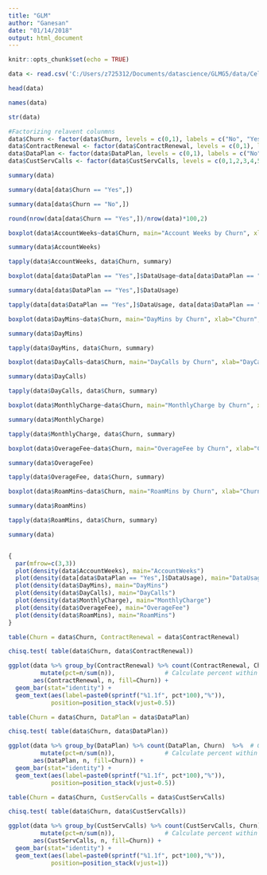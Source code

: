 ---
title: "GLM"
author: "Ganesan"
date: "01/14/2018"
output: html_document
---

```{r setup, include=FALSE}
knitr::opts_chunk$set(echo = TRUE)
```

```{r}
data <- read.csv('C:/Users/z725312/Documents/datascience/GLMG5/data/Cellphone-1.csv', header=TRUE)
```

```{r}
head(data)
```

```{r}
names(data)
```

```{r}
str(data)
```


```{r}
#Factorizing relavent colunmns
data$Churn <- factor(data$Churn, levels = c(0,1), labels = c("No", "Yes"))
data$ContractRenewal <- factor(data$ContractRenewal, levels = c(0,1), labels = c("No", "Yes"))
data$DataPlan <- factor(data$DataPlan, levels = c(0,1), labels = c("No", "Yes"))
data$CustServCalls <- factor(data$CustServCalls, levels = c(0,1,2,3,4,5,6,7,8,9), labels = c(0,1,2,3,4,5,6,7,8,9))
```

```{r}
summary(data)
```

```{r}
summary(data[data$Churn == "Yes",])
```

```{r}
summary(data[data$Churn == "No",])
```

```{r}
round(nrow(data[data$Churn == "Yes",])/nrow(data)*100,2)
```


```{r}
boxplot(data$AccountWeeks~data$Churn, main="Account Weeks by Churn", xlab="Churn", ylab="Account Weeks", col=c('blue','orange'))
```

```{r}
summary(data$AccountWeeks)
```


```{r}
tapply(data$AccountWeeks, data$Churn, summary)
```


```{r}
boxplot(data[data$DataPlan == "Yes",]$DataUsage~data[data$DataPlan == "Yes",]$Churn, main="Data Usage by Churn", xlab="Churn", ylab="Data Usage", col=c('blue','orange'))
```

```{r}
summary(data[data$DataPlan == "Yes",]$DataUsage)
```

```{r}
tapply(data[data$DataPlan == "Yes",]$DataUsage, data[data$DataPlan == "Yes",]$Churn, summary)
```



```{r}
boxplot(data$DayMins~data$Churn, main="DayMins by Churn", xlab="Churn", ylab="DayMins", col=c('blue','orange'))
```

```{r}
summary(data$DayMins)
```


```{r}
tapply(data$DayMins, data$Churn, summary)
```

```{r}
boxplot(data$DayCalls~data$Churn, main="DayCalls by Churn", xlab="DayCalls", ylab="Churn", col=c('blue','orange'))
```

```{r}
summary(data$DayCalls)
```


```{r}
tapply(data$DayCalls, data$Churn, summary)
```



```{r}
boxplot(data$MonthlyCharge~data$Churn, main="MonthlyCharge by Churn", xlab="MonthlyCharge", ylab="Churn", col=c('blue','orange'))
```

```{r}
summary(data$MonthlyCharge)
```

```{r}
tapply(data$MonthlyCharge, data$Churn, summary)
```



```{r}
boxplot(data$OverageFee~data$Churn, main="OverageFee by Churn", xlab="Churn", ylab="OverageFee", col=c('blue','orange'))
```

```{r}
summary(data$OverageFee)
```

```{r}
tapply(data$OverageFee, data$Churn, summary)
```


```{r}
boxplot(data$RoamMins~data$Churn, main="RoamMins by Churn", xlab="Churn", ylab="RoamMins", col=c('blue','orange'))
```

```{r}
summary(data$RoamMins)
```

```{r}
tapply(data$RoamMins, data$Churn, summary)
```

```{r}
summary(data)
```

```{r}

```


```{r}
{
  par(mfrow=c(3,3))
  plot(density(data$AccountWeeks), main="AccountWeeks")
  plot(density(data[data$DataPlan == "Yes",]$DataUsage), main="DataUsage for people with data plan")
  plot(density(data$DayMins), main="DayMins")
  plot(density(data$DayCalls), main="DayCalls")
  plot(density(data$MonthlyCharge), main="MonthlyCharge")
  plot(density(data$OverageFee), main="OverageFee")
  plot(density(data$RoamMins), main="RoamMins")
}
```

```{r}
table(Churn = data$Churn, ContractRenewal = data$ContractRenewal)
```


```{r}
chisq.test( table(data$Churn, data$ContractRenewal))
```


```{r}
ggplot(data %>% group_by(ContractRenewal) %>% count(ContractRenewal, Churn)  %>%  # Group by region and species, then count number in each group
         mutate(pct=n/sum(n)),              # Calculate percent within each region
       aes(ContractRenewal, n, fill=Churn)) +
  geom_bar(stat="identity") +
  geom_text(aes(label=paste0(sprintf("%1.1f", pct*100),"%")), 
            position=position_stack(vjust=0.5))
```

```{r}
table(Churn = data$Churn, DataPlan = data$DataPlan)
```


```{r}
chisq.test( table(data$Churn, data$DataPlan))
```

```{r}
ggplot(data %>% group_by(DataPlan) %>% count(DataPlan, Churn)  %>%  # Group by region and species, then count number in each group
         mutate(pct=n/sum(n)),              # Calculate percent within each region
       aes(DataPlan, n, fill=Churn)) +
  geom_bar(stat="identity") +
  geom_text(aes(label=paste0(sprintf("%1.1f", pct*100),"%")), 
            position=position_stack(vjust=0.5))
```

```{r}
table(Churn = data$Churn, CustServCalls = data$CustServCalls)
```


```{r}
chisq.test( table(data$Churn, data$CustServCalls))
```

```{r}
ggplot(data %>% group_by(CustServCalls) %>% count(CustServCalls, Churn)  %>%  # Group by region and species, then count number in each group
         mutate(pct=n/sum(n)),              # Calculate percent within each region
       aes(CustServCalls, n, fill=Churn)) +
  geom_bar(stat="identity") +
  geom_text(aes(label=paste0(sprintf("%1.1f", pct*100),"%")), 
            position=position_stack(vjust=1))
```

